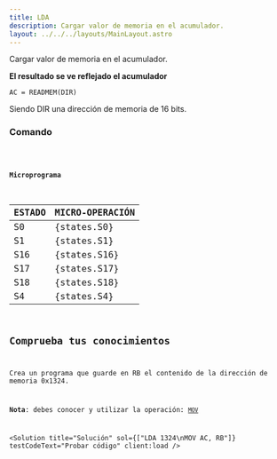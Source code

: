 ```yaml
---
title: LDA
description: Cargar valor de memoria en el acumulador.
layout: ../../../layouts/MainLayout.astro
---
```



Cargar valor de memoria en el acumulador.

**El resultado se ve reflejado el acumulador**

```
AC = READMEM(DIR)
```

Siendo DIR una dirección de memoria de 16 bits.

### Comando

<Code code="LDA 001F" />

#### Microprograma

| ESTADO | MICRO-OPERACIÓN |
| :----- | :-------------- |
| S0     | {states.S0}     |
| S1     | {states.S1}     |
| S16    | {states.S16}    |
| S17    | {states.S17}    |
| S18    | {states.S18}    |
| S4     | {states.S4}     |

## Comprueba tus conocimientos

Crea un programa que guarde en RB el contenido de la dirección de memoria 0x1324.

**Nota**: debes conocer y utilizar la operación: [`MOV`](/es/instructions/MOV)

<Solution
  title="Solución"
  sol={["LDA 1324\nMOV AC, RB"]}
  testCodeText="Probar código"
  client:load
/>
